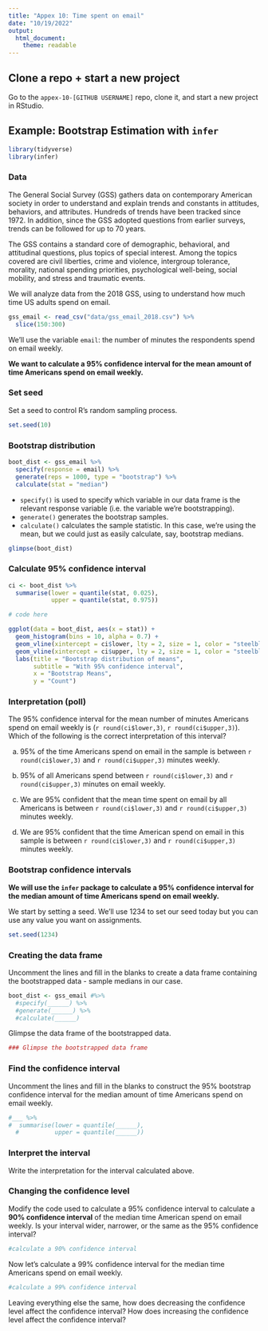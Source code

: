 ```yaml
---
title: "Appex 10: Time spent on email"
date: "10/19/2022"
output: 
  html_document:
    theme: readable
---
```


## Clone a repo + start a new project

Go to the `appex-10-[GITHUB USERNAME]` repo, clone it, and start a new project in RStudio. 

## Example: Bootstrap Estimation with `infer`

```r
library(tidyverse)
library(infer)
```

### Data 

The General Social Survey (GSS) gathers data on contemporary American society in order to understand and explain trends and constants in attitudes, behaviors, and attributes. Hundreds of trends have been tracked since 1972. In addition, since the GSS adopted questions from earlier surveys, trends can be followed for up to 70 years.

The GSS contains a standard core of demographic, behavioral, and attitudinal questions, plus topics of special interest. Among the topics covered are civil liberties, crime and violence, intergroup tolerance, morality, national spending priorities, psychological well-being, social mobility, and stress and traumatic events.

We will analyze data from the 2018 GSS, using to understand how much time US adults spend on email. 

```r
gss_email <- read_csv("data/gss_email_2018.csv") %>%
  slice(150:300)
```

We'll use the variable `email`: the number of minutes the respondents spend on email weekly. 

**We want to calculate a 95% confidence interval for the mean amount of time Americans spend on email weekly.**

### Set seed

Set a seed to control R's random sampling process.


```r
set.seed(10)
```

### Bootstrap distribution

```r
boot_dist <- gss_email %>%
  specify(response = email) %>% 
  generate(reps = 1000, type = "bootstrap") %>% 
  calculate(stat = "median")
```

- `specify()` is used to specify which variable in our data frame is the relevant response variable (i.e. the variable we're bootstrapping).
- `generate()` generates the bootstrap samples.
- `calculate()` calculates the sample statistic. In this case, we're using the mean, but we could just as easily calculate, say, bootstrap medians.

```r
glimpse(boot_dist)
```

### Calculate 95% confidence interval

```r
ci <- boot_dist %>%
  summarise(lower = quantile(stat, 0.025),
            upper = quantile(stat, 0.975))
```

```r
# code here
```


```r
ggplot(data = boot_dist, aes(x = stat)) +
  geom_histogram(bins = 10, alpha = 0.7) + 
  geom_vline(xintercept = ci$lower, lty = 2, size = 1, color = "steelblue") +
  geom_vline(xintercept = ci$upper, lty = 2, size = 1, color = "steelblue") + 
  labs(title = "Bootstrap distribution of means", 
       subtitle = "With 95% confidence interval", 
       x = "Bootstrap Means", 
       y = "Count")
```


### Interpretation (poll)

The 95% confidence interval for the mean number of minutes Americans spend on email weekly is (`r round(ci$lower,3)`, `r round(ci$upper,3)`). Which of the following is the correct interpretation of this interval?


(a) 95% of the time Americans spend on email in the sample is between `r round(ci$lower,3)` and `r round(ci$upper,3)` minutes weekly.

(b) 95% of all Americans spend between `r round(ci$lower,3)` and `r round(ci$upper,3)` minutes on email weekly.

(c) We are 95% confident that the mean time spent on email by all Americans is between `r round(ci$lower,3)` and `r round(ci$upper,3)` minutes weekly.

(d) We are 95% confident that the time American spend on email in this sample is between `r round(ci$lower,3)` and `r round(ci$upper,3)` minutes weekly. 



### Bootstrap confidence intervals

**We will use the `infer` package to calculate a 95% confidence interval for the median amount of time Americans spend on email weekly.**

We start by setting a seed. We'll use 1234 to set our seed today but you can use any value you want on assignments.

```r
set.seed(1234)
```

### Creating the data frame

Uncomment the lines and fill in the blanks to create a data frame containing the bootstrapped data - sample medians in our case.  

```r
boot_dist <- gss_email #%>%
  #specify(______) %>%
  #generate(______) %>%
  #calculate(______)
```

Glimpse the data frame of the bootstrapped data.  

```r
### Glimpse the bootstrapped data frame
```

### Find the confidence interval

Uncomment the lines and fill in the blanks to construct the 95% bootstrap confidence interval for the median amount of time Americans spend on email weekly.

```r
#___ %>%
#  summarise(lower = quantile(______),
  #          upper = quantile(______))
```

### Interpret the interval

Write the interpretation for the interval calculated above. 

### Changing the confidence level 

Modify the code used to calculate a 95% confidence interval to calculate a **90% confidence interval** of the median time American spend on email weekly. Is your interval wider, narrower, or the same as the 95% confidence interval?

```r
#calculate a 90% confidence interval
```

Now let's calculate a 99% confidence interval for the median time Americans spend on email weekly.

```r
#calculate a 99% confidence interval
```

Leaving everything else the same, how does decreasing the confidence level affect the confidence interval? How does increasing the confidence level affect the confidence interval?
